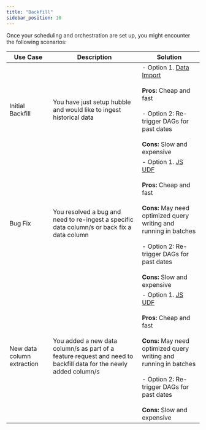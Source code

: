 ```yaml
---
title: "Backfill"
sidebar_position: 10
---
```



Once your scheduling and orchestration are set up, you might encounter the following scenarios:

| Use Case | Description | Solution |
| --- | --- | --- |
| Initial Backfill | You have just setup hubble and would like to ingest historical data | - Option 1. [Data Import](../../developer-guide/backfill/data-import.mdx) <br></br> **Pros:** Cheap and fast <br></br>- Option 2: Re-trigger DAGs for past dates <br></br> **Cons:** Slow and expensive |
| Bug Fix | You resolved a bug and need to re-ingest a specific data column/s or back fix a data column | - Option 1. [JS UDF](../../developer-guide/backfill/JS-UDF.mdx) <br></br> **Pros:** Cheap and fast <br></br> **Cons:** May need optimized query writing and running in batches <br></br> - Option 2: Re-trigger DAGs for past dates <br></br> **Cons:** Slow and expensive |
| New data column extraction | You added a new data column/s as part of a feature request and need to backfill data for the newly added column/s | - Option 1. [JS UDF](../../developer-guide/backfill/JS-UDF.mdx) <br></br> **Pros:** Cheap and fast <br></br> **Cons:** May need optimized query writing and running in batches <br></br> - Option 2: Re-trigger DAGs for past dates <br></br> **Cons:** Slow and expensive |

<DocCardList />

